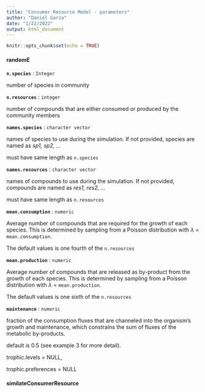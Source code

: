 ```yaml
---
title: "Consumer Resource Model - parameters"
author: "Daniel Garza"
date: "1/22/2022"
output: html_document
---
```


```r
knitr::opts_chunk$set(echo = TRUE)
```

#### randomE

**`n.species`** : `Integer`

number of species in community

**`n.resources`** : `integer`

number of compounds that are either consumed or produced by the community members

**`names.species`** : `character vector`

names of species to use during the simulation. If not provided, species are named as *sp1, sp2, ...*

must have same length as `n.species`

**`names.resources`** : `character vector`

names of compounds to use during the simulation. If not provided, compounds are named as *res1, res2, ...*

must have same length as `n.resources`

**`mean.consumption`** : `numeric`

Average number of compounds that are required for the growth of each species. This is determined by sampling from a Poisson distribution with $\lambda$ = `mean.consumption`.

The default values is one fourth of the `n.resources`

**`mean.production`** : `numeric`

Average number of compounds that are released as by-product from the growth of each species. This is determined by sampling from a Poisson distribution with $\lambda$ = `mean.production`.

The default values is one sixth of the `n.resources`

**`maintenance`** : `numeric`

fraction of the consumption fluxes that are channeled into the organism's growth and maintenance, which constrains the sum of fluxes of the metabolic by-products.

default is 0.5 (see example 3 for more detail).

trophic.levels = NULL,

trophic.preferences = NULL

#### similateConsumerResource
